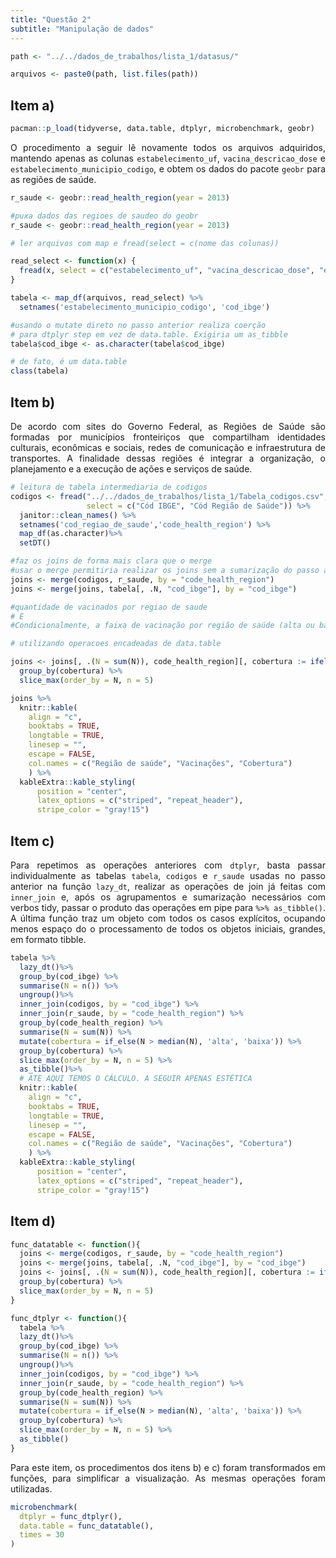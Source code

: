 ```yaml
---
title: "Questão 2"
subtitle: "Manipulação de dados"
---
```


```r
path <- "../../dados_de_trabalhos/lista_1/datasus/"

arquivos <- paste0(path, list.files(path))
```


<style>
body {
text-align: justify}
</style>


## Item a)

```r
pacman::p_load(tidyverse, data.table, dtplyr, microbenchmark, geobr)
```

O procedimento a seguir lê novamente todos os arquivos adquiridos, mantendo apenas as colunas `estabelecimento_uf`, `vacina_descricao_dose` e `estabelecimento_municipio_codigo`, e obtem os dados do pacote `geobr` para as regiões de saúde.

```r
r_saude <- geobr::read_health_region(year = 2013)
```

```r
#puxa dados das regioes de saudeo do geobr
r_saude <- geobr::read_health_region(year = 2013)
```



```r

# ler arquivos com map e fread(select = c(nome das colunas))

read_select <- function(x) {
  fread(x, select = c("estabelecimento_uf", "vacina_descricao_dose", "estabelecimento_municipio_codigo"))
}

tabela <- map_df(arquivos, read_select) %>%
  setnames('estabelecimento_municipio_codigo', 'cod_ibge')

#usando o mutate direto no passo anterior realiza coerção
# para dtplyr step em vez de data.table. Exigiria um as_tibble
tabela$cod_ibge <- as.character(tabela$cod_ibge)

# de fato, é um data.table
class(tabela)
```


## Item b)

De acordo com sites do Governo Federal, as Regiões de Saúde são formadas por municípios fronteiriços que compartilham identidades culturais, econômicas e sociais, redes de comunicação e infraestrutura de transportes. A finalidade dessas regiões é integrar a organização, o planejamento e a execução de ações e serviços de saúde.

```r
# leitura de tabela intermediaria de codigos
codigos <- fread("../../dados_de_trabalhos/lista_1/Tabela_codigos.csv",
                 select = c("Cód IBGE", "Cód Região de Saúde")) %>%
  janitor::clean_names() %>%
  setnames('cod_regiao_de_saude','code_health_region') %>%
  map_df(as.character)%>%
  setDT()

#faz os joins de forma mais clara que o merge
#usar o merge permitiria realizar os joins sem a sumarização do passo anterior
joins <- merge(codigos, r_saude, by = "code_health_region")
joins <- merge(joins, tabela[, .N, "cod_ibge"], by = "cod_ibge")

#quantidade de vacinados por regiao de saude
# E
#Condicionalmente, a faixa de vacinação por região de saúde (alta ou baixa, em relação à medianada distribuição de vacinações)

# utilizando operacoes encadeadas de data.table

joins <- joins[, .(N = sum(N)), code_health_region][, cobertura := ifelse(N > median(N), 'alta', 'baixa')][order(code_health_region),]%>% 
  group_by(cobertura) %>% 
  slice_max(order_by = N, n = 5)

joins %>%
  knitr::kable(
    align = "c",
    booktabs = TRUE,
    longtable = TRUE,
    linesep = "",
    escape = FALSE,
    col.names = c("Região de saúde", "Vacinações", "Cobertura")
    ) %>%
  kableExtra::kable_styling(
      position = "center",
      latex_options = c("striped", "repeat_header"),
      stripe_color = "gray!15")

```


## Item c)

Para repetimos as operações anteriores com `dtplyr`, basta passar individualmente as tabelas `tabela`, `codigos` e `r_saude` usadas no passo anterior na função `lazy_dt`, realizar as operações de join já feitas com `inner_join` e, após os agrupamentos e sumarização necessários com verbos tidy, passar o produto das operações em pipe para ` %>% as_tibble()`. A última função traz um objeto com todos os casos explícitos, ocupando menos espaço do o processamento de todos os objetos iniciais, grandes, em formato tibble.

```r
tabela %>%
  lazy_dt()%>%
  group_by(cod_ibge) %>%
  summarise(N = n()) %>%
  ungroup()%>%
  inner_join(codigos, by = "cod_ibge") %>%
  inner_join(r_saude, by = "code_health_region") %>%
  group_by(code_health_region) %>%
  summarise(N = sum(N)) %>%
  mutate(cobertura = if_else(N > median(N), 'alta', 'baixa')) %>%
  group_by(cobertura) %>%
  slice_max(order_by = N, n = 5) %>% 
  as_tibble()%>%
  # ATE AQUI TEMOS O CÁLCULO. A SEGUIR APENAS ESTÉTICA
  knitr::kable(
    align = "c",
    booktabs = TRUE,
    longtable = TRUE,
    linesep = "",
    escape = FALSE,
    col.names = c("Região de saúde", "Vacinações", "Cobertura")
    ) %>%
  kableExtra::kable_styling(
      position = "center",
      latex_options = c("striped", "repeat_header"),
      stripe_color = "gray!15")

```



## Item d)

```r
func_datatable <- function(){
  joins <- merge(codigos, r_saude, by = "code_health_region")
  joins <- merge(joins, tabela[, .N, "cod_ibge"], by = "cod_ibge")
  joins <- joins[, .(N = sum(N)), code_health_region][, cobertura := ifelse(N > median(N), 'alta', 'baixa')][order(code_health_region),]%>% 
  group_by(cobertura) %>% 
  slice_max(order_by = N, n = 5)
}

func_dtplyr <- function(){
  tabela %>%
  lazy_dt()%>%
  group_by(cod_ibge) %>%
  summarise(N = n()) %>%
  ungroup()%>%
  inner_join(codigos, by = "cod_ibge") %>%
  inner_join(r_saude, by = "code_health_region") %>%
  group_by(code_health_region) %>%
  summarise(N = sum(N)) %>%
  mutate(cobertura = if_else(N > median(N), 'alta', 'baixa')) %>%
  group_by(cobertura) %>%
  slice_max(order_by = N, n = 5) %>% 
  as_tibble()
}
```


Para este item, os procedimentos dos itens b) e c) foram transformados em funções, para simplificar a visualização. As mesmas operações foram utilizadas.

```r

microbenchmark(
  dtplyr = func_dtplyr(),
  data.table = func_datatable(),
  times = 30
)

```

